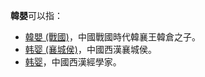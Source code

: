 '''韓嬰'''可以指：
*[[韓嬰_(戰國)|韓嬰 (戰國)]]，中國戰國時代韓襄王韓倉之子。
*[[韩婴_(襄城侯)|韩婴 (襄城侯)]]，中國西漢襄城侯。
*[[韩婴|韩婴]]，中國西漢經學家。
{{disambig|Y婴|cat=二字韩姓人名消歧义}}